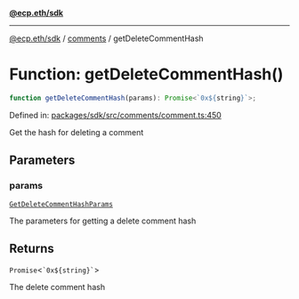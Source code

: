 [**@ecp.eth/sdk**](../../index.mdx)

***

[@ecp.eth/sdk](/sdk-reference/index.mdx) / [comments](/sdk-reference/comments/index.mdx) / getDeleteCommentHash

# Function: getDeleteCommentHash()

```ts
function getDeleteCommentHash(params): Promise<`0x${string}`>;
```

Defined in: [packages/sdk/src/comments/comment.ts:450](https://github.com/ecp-eth/comments-monorepo/blob/main/packages/sdk/src/comments/comment.ts#L450)

Get the hash for deleting a comment

## Parameters

### params

[`GetDeleteCommentHashParams`](/sdk-reference/comments/type-aliases/GetDeleteCommentHashParams.mdx)

The parameters for getting a delete comment hash

## Returns

`Promise`\<`` `0x${string}` ``\>

The delete comment hash
